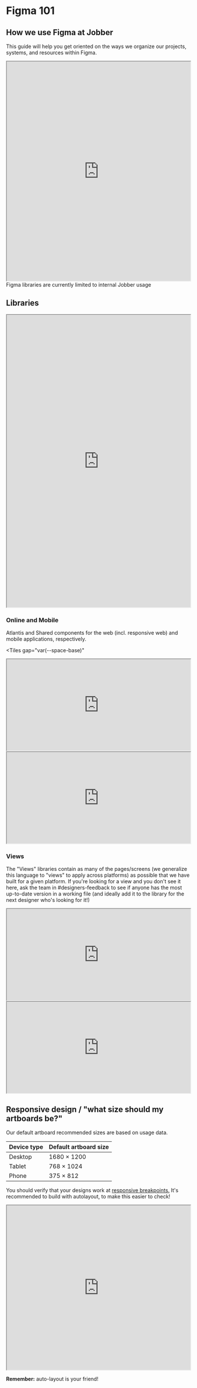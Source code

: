 
# Figma 101

## How we use Figma at Jobber

This guide will help you get oriented on the ways we organize our projects,
systems, and resources within Figma.

<iframe
  style={{
    border: "var(--border-base) solid var(--color-border)",
    borderRadius: "var(--radius-base)",
    overflow: "hidden",
  }}
  title="Figma overview"
  width="100%"
  height="600"
  src="https://embed.figma.com/proto/LYwZN9IBZF7BmFTrKkTJhS/Getting-Started-With-Figma-At-Jobber?page-id=0%3A1&node-id=1-655&viewport=196%2C360%2C0.06&scaling=scale-down&content-scaling=fixed&starting-point-node-id=1%3A655&embed-host=share"
  allowfullscreen
></iframe>

<Banner type="notice" dismissible={false}>
  Figma libraries are currently limited to internal Jobber usage
</Banner>

## Libraries

<iframe
  style={{
    border: "var(--border-base) solid var(--color-border)",
    borderRadius: "var(--radius-base)",
    overflow: "hidden",
  }}
  title="Figma Product Base Design"
  width="100%"
  height="800"
  src="https://embed.figma.com/design/HXWXusJPZLmaJNGlKEpiyhXW/Product-Base?m=auto&node-id=26021-260&embed-host=share"
  allowFullScreen
/>

### Base

Elements that are shared across web and mobile, such as design tokens and icons.

<iframe
  style={{
    border: "var(--border-base) solid var(--color-border)",
    borderRadius: "var(--radius-base)",
    overflow: "hidden",
  }}
  title="Figma Product Base Design"
  width="100%"
  height="450"
  src="https://embed.figma.com/design/HXWXusJPZLmaJNGlKEpiyhXW/Product-Base?m=auto&node-id=198-1834&embed-host=share"
  allowfullscreen
></iframe>

### Online and Mobile

Atlantis and Shared components for the web (incl. responsive web) and mobile
applications, respectively.

<Tiles
    gap="var(--space-base)"
  >
<iframe   style={{
    border: "var(--border-base) solid var(--color-border)",
    borderRadius: "var(--radius-base)",
    overflow: "hidden",
  }}
  title="Figma Product Online"
  width="100%"
  height="250" src="https://embed.figma.com/design/rIIhulZvcp9M82lNOCGv16/Product-Online?m=auto&node-id=12588-94285&embed-host=share" allowfullscreen></iframe>

<iframe   style={{
    border: "var(--border-base) solid var(--color-border)",
    borderRadius: "var(--radius-base)",
    overflow: "hidden",
  }}
  title="Figma Product Mobile"
  width="100%"
  height="250" src="https://embed.figma.com/design/avvgu5SkbBvS8lGVePBsqO/Product-Mobile?m=auto&node-id=198-1834&embed-host=share" allowfullscreen></iframe>
</Tiles>

### Views

The "Views" libraries contain as many of the pages/screens (we generalize this
language to "views" to apply across platforms) as possible that we have built
for a given platform. If you're looking for a view and you don't see it here,
ask the team in #designers-feedback to see if anyone has the most up-to-date
version in a working file (and ideally add it to the library for the next
designer who's looking for it!)

<Tiles gap="var(--space-base)">
  <iframe
    style={{
      border: "var(--border-base) solid var(--color-border)",
      borderRadius: "var(--radius-base)",
      overflow: "hidden",
    }}
    title="Figma Product Online Views"
    width="100%"
    height="250"
    src="https://embed.figma.com/design/LDsmAG7C5oLMW8jXFGSUGw/Product-Online-Views?m=auto&node-id=4-166534&embed-host=share"
    allowfullscreen
  ></iframe>
  <iframe
    style={{
      border: "var(--border-base) solid var(--color-border)",
      borderRadius: "var(--radius-base)",
      overflow: "hidden",
    }}
    title="Figma Product Mobile Views"
    width="100%"
    height="250"
    src="https://embed.figma.com/design/Q8qEFBbktHv3fr8ZBpGj9N/Product-Mobile-Views?m=auto&node-id=7-10319&embed-host=share"
    allowfullscreen
  ></iframe>
</Tiles>

## Responsive design / "what size should my artboards be?"

Our default artboard recommended sizes are based on usage data.

| Device type | Default artboard size |
| ----------- | --------------------- |
| Desktop     | 1680 × 1200           |
| Tablet      | 768 × 1024            |
| Phone       | 375 × 812             |

You should verify that your designs work at
[responsive breakpoints.](../design/breakpoints) It's recommended to build with
autolayout, to make this easier to check!

<iframe
  style={{
    border: "var(--border-base) solid var(--color-border)",
    borderRadius: "var(--radius-base)",
    overflow: "hidden",
  }}
  title="Figma Product Base Design"
  width="100%"
  height="450"
  src="https://embed.figma.com/design/HXWXusJPZLmaJNGlKEpiyhXW/Product-Base?m=auto&node-id=20707-66&embed-host=share"
  allowfullscreen
></iframe>

**Remember:** auto-layout is your friend!
